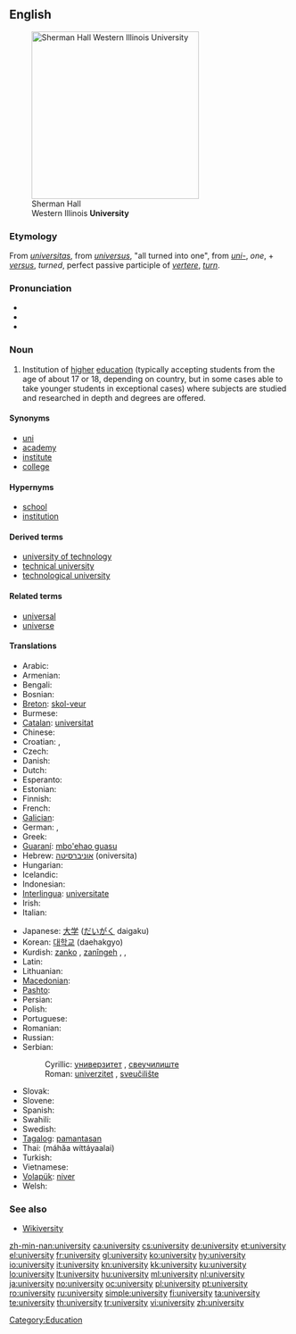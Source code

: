 {{wikipedia}}
==English==
[[Image:Sherman Hall.jpg|thumb|right|300px|Sherman Hall<br>Western Illinois '''University''']]

===Etymology===
From {{etyl|la}} ''[[universitas]]'', from ''[[universus]]'', "all turned into one", from ''[[uni-]]'', ''one'', + ''[[versus]]'', ''turned'', perfect passive participle of ''[[vertere]]'', ''[[turn]]''.

===Pronunciation===
* {{IPA|/juːnɪˈvɜːsətiː/}}
* {{audio|en-us-university.ogg|Audio (US)}}
* {{audio|En-uk-university.ogg|Audio (UK)}}

===Noun===
{{en-noun|universities}}

# Institution of [[high]]er [[education]] (typically accepting students from the age of about 17 or 18, depending on country, but in some cases able to take younger students in exceptional cases) where subjects are studied and researched in depth and degrees are offered.

====Synonyms====
* [[uni]]
* [[academy]]
* [[institute]]
* [[college]]

====Hypernyms====
* [[school]]
* [[institution]]

====Derived terms====
* [[university of technology]]
* [[technical university]]
* [[technological university]]

====Related terms====
* [[universal]]
* [[universe]]

====Translations====
{{trans-top|institution of higher education}}
* Arabic: {{t-|ar|جامعة|f|alt=جامِعَة|tr=jaami3a(t)}}
* Armenian: {{t-|hy|համալսարան|tr=hamalsaran}}
* Bengali: {{t|bn|বিশ্ববিদ্যালয় |sc=Beng|xs=Bengali}}
* Bosnian: {{t-|bs|univerzitet|m}}
* [[Breton]]: [[skol-veur]] {{f}}
* Burmese: {{t-|my|တက္ကသိုလ်|tr=tekkatho|sc=Mymr|xs=Burmese}}
* [[Catalan]]: [[universitat]] {{f}}
* Chinese: {{zh-tsp|大學|大学|dàxué}}
* Croatian: {{t+|hr|sveučilište|n}}, {{t+|hr|univerzitet|m}}
* Czech: {{t+|cs|univerzita|f}}
* Danish: {{t-|da|universitet}}
* Dutch: {{t+|nl|universiteit|f}}
* Esperanto: {{t+|eo|universitato|xs=Esperanto}}
* Estonian: {{t-|et|ülikool}}
* Finnish: {{t+|fi|yliopisto}}
* French: {{t+|fr|université|f}}
* [[Galician]]: {{t+|gl|universidade|f|xs=Galician}}
* German: {{t+|de|Universität|f}}, {{t+|de|Hochschule|f}}
* Greek: {{t+|el|πανεπιστήμιο|n|tr=panepistímio}}
* [[Guaraní]]: [[mbo'ehao guasu]]
* Hebrew: [[אוניברסיטה]] (oniversita) {{f}}
* Hungarian: {{t+|hu|egyetem}}
* Icelandic: {{t+|is|háskóli}}
* Indonesian: {{t-|id|universitas|xs=Indonesian}}
* [[Interlingua]]: [[universitate]]
* Irish: {{t+|ga|ollscoil|xs=Irish}}
* Italian: {{t+|it|università|f}}
{{trans-mid}}
* Japanese: [[大学]] ([[だいがく]] daigaku)
* Korean: [[대학교]] (daehakgyo)
* Kurdish: [[zanko]] {{f}}, [[zanîngeh]] {{f}}, {{ku-Arab|[[زانکۆ]]}}, {{ku-Arab|[[دانیشتگا]]}}
* Latin: {{t-|la|universitas|f}}
* Lithuanian: {{t+|lt|universitetas|m|xs=Lithuanian}}
* [[Macedonian]]: {{t-|mk|универзитет|m|tr=univerzitét}}
* [[Pashto]]: {{t+|ps|پوهنتون|m|tr=pohantun|sc=ps-Arab|xs=Pashto}}
* Persian: {{t+|fa|دانشگاه|tr=daneshgah|xs=Persian}}
* Polish: {{t+|pl|uniwersytet|m}}
* Portuguese: {{t+|pt|universidade|f}}
* Romanian: {{t+|ro|universitate|f}}
* Russian: {{t+|ru|университет|m|tr=universitét}}
* Serbian:
*: Cyrillic: [[универзитет#Serbian|универзитет]] {{m}}, [[свеучилиште]] {{n}}
*: Roman: [[univerzitet#Serbian|univerzitet]] {{m}}, [[sveučilište]] {{n}}
* Slovak: {{t-|sk|univerzita|f}}
* Slovene: {{t+|sl|univerza|f}}
* Spanish: {{t+|es|universidad|f}}
* Swahili: {{t+|sw|chuo kikuu|xs=Swahili}}
* Swedish: {{t+|sv|universitet|n}}
* [[Tagalog]]: [[pamantasan]]
* Thai: {{Thai|[[มหาวิทยาลัย]]}} (máhăa wíttáyaalai)
* Turkish: {{t+|tr|üniversite}}
* Vietnamese: {{t+|vi|trường đại học|xs=Vietnamese}}
* [[Volapük]]: [[niver]]
* Welsh: {{t-|cy|prifysgol|xs=Welsh}}
{{trans-bottom}}

===See also===
* [http://textbook.wikipedia.org/wiki/Wikiversity Wikiversity]

[[Category:Education]]

[[zh-min-nan:university]]
[[ca:university]]
[[cs:university]]
[[de:university]]
[[et:university]]
[[el:university]]
[[fr:university]]
[[gl:university]]
[[ko:university]]
[[hy:university]]
[[io:university]]
[[it:university]]
[[kn:university]]
[[kk:university]]
[[ku:university]]
[[lo:university]]
[[lt:university]]
[[hu:university]]
[[ml:university]]
[[nl:university]]
[[ja:university]]
[[no:university]]
[[oc:university]]
[[pl:university]]
[[pt:university]]
[[ro:university]]
[[ru:university]]
[[simple:university]]
[[fi:university]]
[[ta:university]]
[[te:university]]
[[th:university]]
[[tr:university]]
[[vi:university]]
[[zh:university]]